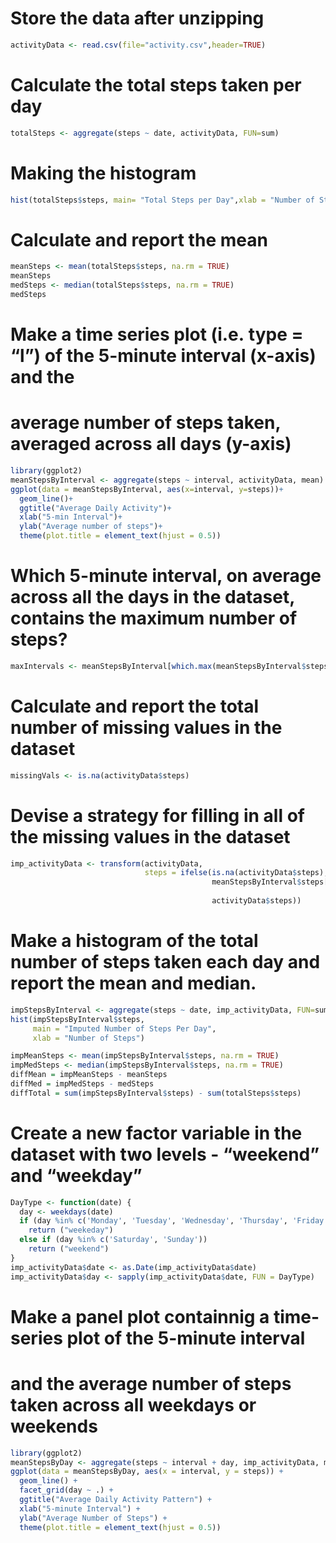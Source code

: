 # Store the data after unzipping
```{r}
activityData <- read.csv(file="activity.csv",header=TRUE)
```
# Calculate the total steps taken per day
```{r}
totalSteps <- aggregate(steps ~ date, activityData, FUN=sum)
```
# Making the histogram
```{r}
hist(totalSteps$steps, main= "Total Steps per Day",xlab = "Number of Steps")
```
# Calculate and report the mean
```{r}
meanSteps <- mean(totalSteps$steps, na.rm = TRUE)
meanSteps
medSteps <- median(totalSteps$steps, na.rm = TRUE)
medSteps
```
# Make a time series plot (i.e. type = "l") of the 5-minute interval (x-axis) and the 
# average number of steps taken, averaged across all days (y-axis)
```{r}
library(ggplot2)
meanStepsByInterval <- aggregate(steps ~ interval, activityData, mean)
ggplot(data = meanStepsByInterval, aes(x=interval, y=steps))+
  geom_line()+
  ggtitle("Average Daily Activity")+
  xlab("5-min Interval")+
  ylab("Average number of steps")+
  theme(plot.title = element_text(hjust = 0.5))
```
# Which 5-minute interval, on average across all the days in the dataset, contains the maximum number of steps?
```{r}
maxIntervals <- meanStepsByInterval[which.max(meanStepsByInterval$steps),]
```
# Calculate and report the total number of missing values in the dataset
```{r}
missingVals <- is.na(activityData$steps)
```
# Devise a strategy for filling in all of the missing values in the dataset
```{r}
imp_activityData <- transform(activityData,
                              steps = ifelse(is.na(activityData$steps),
                                             meanStepsByInterval$steps[match(activityData$interval,
                                                                             meanStepsByInterval$interval)],
                                             activityData$steps))
```
# Make a histogram of the total number of steps taken each day and report the mean and median.
```{r}
impStepsByInterval <- aggregate(steps ~ date, imp_activityData, FUN=sum)
hist(impStepsByInterval$steps,
     main = "Imputed Number of Steps Per Day",
     xlab = "Number of Steps")

impMeanSteps <- mean(impStepsByInterval$steps, na.rm = TRUE)
impMedSteps <- median(impStepsByInterval$steps, na.rm = TRUE)
diffMean = impMeanSteps - meanSteps
diffMed = impMedSteps - medSteps
diffTotal = sum(impStepsByInterval$steps) - sum(totalSteps$steps)
```
# Create a new factor variable in the dataset with two levels - "weekend" and "weekday"
```{r}
DayType <- function(date) {
  day <- weekdays(date)
  if (day %in% c('Monday', 'Tuesday', 'Wednesday', 'Thursday', 'Friday'))
    return ("weekeday")
  else if (day %in% c('Saturday', 'Sunday'))
    return ("weekend")
}
imp_activityData$date <- as.Date(imp_activityData$date)
imp_activityData$day <- sapply(imp_activityData$date, FUN = DayType)
```
# Make a panel plot containnig a time-series plot of the 5-minute interval
# and the average number of steps taken across all weekdays or weekends
```{r}
library(ggplot2)
meanStepsByDay <- aggregate(steps ~ interval + day, imp_activityData, mean)
ggplot(data = meanStepsByDay, aes(x = interval, y = steps)) + 
  geom_line() +
  facet_grid(day ~ .) +
  ggtitle("Average Daily Activity Pattern") +
  xlab("5-minute Interval") +
  ylab("Average Number of Steps") +
  theme(plot.title = element_text(hjust = 0.5))
```
